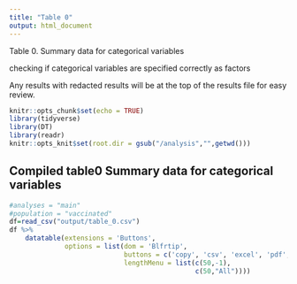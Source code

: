 ```yaml
---
title: "Table 0"
output: html_document
---
```

Table 0. Summary data for categorical variables

checking if categorical variables are specified correctly as factors

Any results with redacted results will be at the top of the results file for easy review.


```r
knitr::opts_chunk$set(echo = TRUE)
library(tidyverse)
library(DT)
library(readr)
knitr::opts_knit$set(root.dir = gsub("/analysis","",getwd()))
```

## Compiled table0 Summary data for categorical variables

```r
#analyses = "main"
#population = "vaccinated"
df=read_csv("output/table_0.csv")
df %>%
    datatable(extensions = 'Buttons',
              options = list(dom = 'Blfrtip',
                             buttons = c('copy', 'csv', 'excel', 'pdf', 'print' ),
                             lengthMenu = list(c(50,-1),
                                               c(50,"All"))))
```
